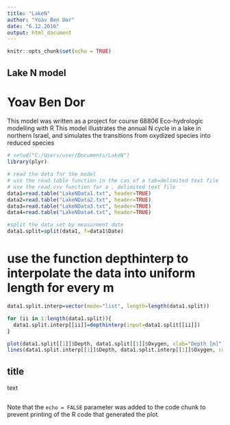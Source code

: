 ```yaml
---
title: "LakeN"
author: "Yoav Ben Dor"
date: "6.12.2016"
output: html_document
---
```


```r
knitr::opts_chunk$set(echo = TRUE)

```

## Lake N model
# Yoav Ben Dor

This model was written as a project for course 68806 Eco-hydrologic modelling with R
This model illustrates the annual N cycle in a lake in northern Israel, and simulates the transitions from oxydized species into reduced species

```r
# setwd("C:/Users/user/Documents/LakeN")
library(plyr)

# read the data for the model
# use the read.table function in the cas of a tab=delimited text file
# use the read.csv function for a , delimited text file
data1=read.table("LakeNData1.txt", header=TRUE)
data2=read.table("LakeNData2.txt", header=TRUE)
data3=read.table("LakeNData3.txt", header=TRUE)
data4=read.table("LakeNData4.txt", header=TRUE)

#split the data set by measurment date
data1.split=split(data1, f=data1$Date)

```

# use the function depthinterp to interpolate the data into uniform length for every m
```r
data1.split.interp=vector(mode="list", length=length(data1.split))

for (ii in 1:length(data1.split)){
  data1.split.interp[[ii]]=depthinterp(input=data1.split[[ii]])
}
```

```r
plot(data1.split[[1]]$Depth, data1.split[[1]]$Oxygen, xlab="Depth [m]", ylab="Oxygen [mol/l]")
lines(data1.split.interp[[1]]$Depth, data1.split.interp[[1]]$Oxygen, col=2)
```

## title

text

```r
```

Note that the `echo = FALSE` parameter was added to the code chunk to prevent printing of the R code that generated the plot.
